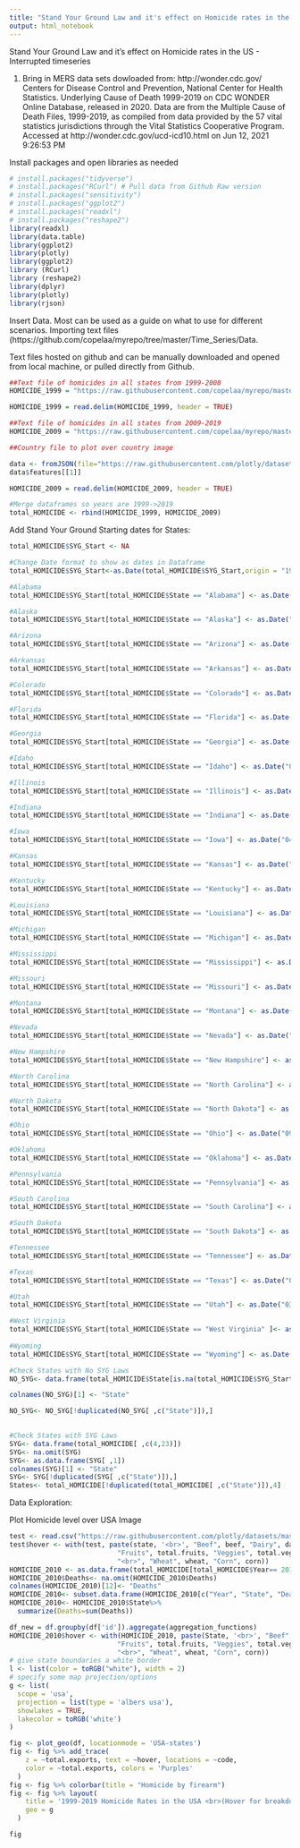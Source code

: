 ```yaml
---
title: "Stand Your Ground Law and it's effect on Homicide rates in the US - Interrupted timeseries"
output: html_notebook
---
```

Stand Your Ground Law and it's effect on Homicide rates in the US - Interrupted timeseries 

1.  Bring in MERS data sets dowloaded from: http://wonder.cdc.gov/
    Centers for Disease Control and Prevention, National Center for Health Statistics. Underlying Cause of Death
    1999-2019 on CDC WONDER Online Database, released in 2020. Data are from the Multiple Cause of Death Files,        1999-2019, as compiled from data provided by the 57 vital statistics jurisdictions through the Vital Statistics     Cooperative Program. Accessed at http://wonder.cdc.gov/ucd-icd10.html on Jun 12, 2021 9:26:53 PM
    
Install packages and open libraries as needed
```r
# install.packages("tidyverse")
# install.packages("RCurl") # Pull data from Github Raw version 
# install.packages("sensitivity")
# install.packages("ggplot2")
# install.packages("readxl")
# install.packages("reshape2")
library(readxl)
library(data.table)
library(ggplot2)
library(plotly)
library(ggplot2)
library (RCurl)
library (reshape2)
library(dplyr)
library(plotly)
library(rjson)
```

Insert Data. Most can be used as a guide on what to use for different scenarios. Importing text files (https://github.com/copelaa/myrepo/tree/master/Time_Series/Data.

Text files hosted on github and can be manually downloaded and opened from local machine, or pulled directly from Github. 
```r
##Text file of homicides in all states from 1999-2008
HOMICIDE_1999 = "https://raw.githubusercontent.com/copelaa/myrepo/master/Time_Series/Data/Underlying%20Cause%20of%20Death%2C%201999-2008.txt"

HOMICIDE_1999 = read.delim(HOMICIDE_1999, header = TRUE)

##Text file of homicides in all states from 2009-2019
HOMICIDE_2009 = "https://raw.githubusercontent.com/copelaa/myrepo/master/Time_Series/Data/Underlying%20Cause%20of%20Death%2C%202009-2019.txt"

##Country file to plot over country image

data <- fromJSON(file="https://raw.githubusercontent.com/plotly/datasets/master/geojson-counties-fips.json")
data$features[[1]]

HOMICIDE_2009 = read.delim(HOMICIDE_2009, header = TRUE)

#Merge dataframes so years are 1999->2019
total_HOMICIDE <- rbind(HOMICIDE_1999, HOMICIDE_2009)
```

Add Stand Your Ground Starting dates for States:
```r
total_HOMICIDE$SYG_Start <- NA

#Change Date format to show as dates in Dataframe
total_HOMICIDE$SYG_Start<-as.Date(total_HOMICIDE$SYG_Start,origin = "1970-01-01", format = "%m/%d/%y")

#Alabama
total_HOMICIDE$SYG_Start[total_HOMICIDE$State == "Alabama"] <- as.Date("06/01/2006",format = "%m/%d/%y")

#Alaska
total_HOMICIDE$SYG_Start[total_HOMICIDE$State == "Alaska"] <- as.Date("09/13/2006",format = "%m/%d/%y")

#Arizona
total_HOMICIDE$SYG_Start[total_HOMICIDE$State == "Arizona"] <- as.Date("04/24/2006",format = "%m/%d/%y")

#Arkansas
total_HOMICIDE$SYG_Start[total_HOMICIDE$State == "Arkansas"] <- as.Date("03/03/2021",format = "%m/%d/%y")

#Colorado
total_HOMICIDE$SYG_Start[total_HOMICIDE$State == "Colorado"] <- as.Date("01/01/2019",format = "%m/%d/%y")

#Florida
total_HOMICIDE$SYG_Start[total_HOMICIDE$State == "Florida"] <- as.Date("10/01/2005",format = "%m/%d/%y")

#Georgia
total_HOMICIDE$SYG_Start[total_HOMICIDE$State == "Georgia"] <- as.Date("07/01/2006",format = "%m/%d/%y")

#Idaho
total_HOMICIDE$SYG_Start[total_HOMICIDE$State == "Idaho"] <- as.Date("07/01/2006",format = "%m/%d/%y")

#Illinois
total_HOMICIDE$SYG_Start[total_HOMICIDE$State == "Illinois"] <- as.Date("07/28/2004",format = "%m/%d/%y")

#Indiana 
total_HOMICIDE$SYG_Start[total_HOMICIDE$State == "Indiana"] <- as.Date("07/01/2006",format = "%m/%d/%y")

#Iowa
total_HOMICIDE$SYG_Start[total_HOMICIDE$State == "Iowa"] <- as.Date("04/18/2017",format = "%m/%d/%y")

#Kansas
total_HOMICIDE$SYG_Start[total_HOMICIDE$State == "Kansas"] <- as.Date("07/01/2006",format = "%m/%d/%y")

#Kentucky
total_HOMICIDE$SYG_Start[total_HOMICIDE$State == "Kentucky"] <- as.Date("07/12/2006",format = "%m/%d/%y")

#Louisiana
total_HOMICIDE$SYG_Start[total_HOMICIDE$State == "Louisiana"] <- as.Date("08/15/2006",format = "%m/%d/%y")

#Michigan
total_HOMICIDE$SYG_Start[total_HOMICIDE$State == "Michigan"] <- as.Date("10/01/2006",format = "%m/%d/%y")

#Mississippi
total_HOMICIDE$SYG_Start[total_HOMICIDE$State == "Mississippi"] <- as.Date("07/01/2006",format = "%m/%d/%y")

#Missouri
total_HOMICIDE$SYG_Start[total_HOMICIDE$State == "Missouri"] <- as.Date("08/28/2007",format = "%m/%d/%y")

#Montana
total_HOMICIDE$SYG_Start[total_HOMICIDE$State == "Montana"] <- as.Date("04/27/2009",format = "%m/%d/%y")

#Nevada
total_HOMICIDE$SYG_Start[total_HOMICIDE$State == "Nevada"] <- as.Date("10/01/2011",format = "%m/%d/%y")

#New Hampshire 
total_HOMICIDE$SYG_Start[total_HOMICIDE$State == "New Hampshire"] <- as.Date("11/13/2011",format = "%m/%d/%y")

#North Carolina
total_HOMICIDE$SYG_Start[total_HOMICIDE$State == "North Carolina"] <- as.Date("12/01/2011",format = "%m/%d/%y")

#North Dakota
total_HOMICIDE$SYG_Start[total_HOMICIDE$State == "North Dakota"] <- as.Date("08/01/2007",format = "%m/%d/%y")

#Ohio
total_HOMICIDE$SYG_Start[total_HOMICIDE$State == "Ohio"] <- as.Date("09/09/2008",format = "%m/%d/%y")

#Oklahoma
total_HOMICIDE$SYG_Start[total_HOMICIDE$State == "Oklahoma"] <- as.Date("11/01/2006",format = "%m/%d/%y")

#Pennsylvania
total_HOMICIDE$SYG_Start[total_HOMICIDE$State == "Pennsylvania"] <- as.Date("06/01/2011",format = "%m/%d/%y")

#South Carolina
total_HOMICIDE$SYG_Start[total_HOMICIDE$State == "South Carolina"] <- as.Date("06/09/2006",format = "%m/%d/%y")

#South Dakota
total_HOMICIDE$SYG_Start[total_HOMICIDE$State == "South Dakota"] <- as.Date("07/01/2006",format = "%m/%d/%y")

#Tennessee
total_HOMICIDE$SYG_Start[total_HOMICIDE$State == "Tennessee"] <- as.Date("05/22/2007",format = "%m/%d/%y")

#Texas
total_HOMICIDE$SYG_Start[total_HOMICIDE$State == "Texas"] <- as.Date("09/01/2007",format = "%m/%d/%y")

#Utah
total_HOMICIDE$SYG_Start[total_HOMICIDE$State == "Utah"] <- as.Date("03/02/1994",format = "%m/%d/%y")

#West Virginia
total_HOMICIDE$SYG_Start[total_HOMICIDE$State == "West Virginia" ]<- as.Date("02/28/2008",format = "%m/%d/%y")
 
#Wyoming                        
total_HOMICIDE$SYG_Start[total_HOMICIDE$State == "Wyoming"] <- as.Date("07/01/2008",format = "%m/%d/%y")     

#Check States with No SYG Laws
NO_SYG<- data.frame(total_HOMICIDE$State[is.na(total_HOMICIDE$SYG_Start)])

colnames(NO_SYG)[1] <- "State"

NO_SYG<- NO_SYG[!duplicated(NO_SYG[ ,c("State")]),]
  

#Check States with SYG Laws
SYG<- data.frame(total_HOMICIDE[ ,c(4,23)])
SYG<- na.omit(SYG)
SYG<- as.data.frame(SYG[ ,1])
colnames(SYG)[1] <- "State"
SYG<- SYG[!duplicated(SYG[ ,c("State")]),]       
States<- total_HOMICIDE[!duplicated(total_HOMICIDE[ ,c("State")]),4]
```

Data Exploration: 

Plot Homicide level over USA Image
```r
test <- read.csv("https://raw.githubusercontent.com/plotly/datasets/master/2011_us_ag_exports.csv")
test$hover <- with(test, paste(state, '<br>', "Beef", beef, "Dairy", dairy, "<br>",
                           "Fruits", total.fruits, "Veggies", total.veggies,
                           "<br>", "Wheat", wheat, "Corn", corn))
HOMICIDE_2010 <- as.data.frame(total_HOMICIDE[total_HOMICIDE$Year== 2010, ])
HOMICIDE_2010$Deaths<- na.omit(HOMICIDE_2010$Deaths)
colnames(HOMICIDE_2010)[12]<- "Deaths"
HOMICIDE_2010<- subset.data.frame(HOMICIDE_2010[c("Year", "State", "Deaths", "Population")])
HOMICIDE_2010<- HOMICIDE_2010$State%>%
  summarize(Deaths=sum(Deaths))

df_new = df.groupby(df['id']).aggregate(aggregation_functions)
HOMICIDE_2010$hover <- with(HOMICIDE_2010, paste(State, '<br>', "Beef", beef, "Dairy", dairy, "<br>",
                           "Fruits", total.fruits, "Veggies", total.veggies,
                           "<br>", "Wheat", wheat, "Corn", corn))
# give state boundaries a white border
l <- list(color = toRGB("white"), width = 2)
# specify some map projection/options
g <- list(
  scope = 'usa',
  projection = list(type = 'albers usa'),
  showlakes = TRUE,
  lakecolor = toRGB('white')
)

fig <- plot_geo(df, locationmode = 'USA-states')
fig <- fig %>% add_trace(
    z = ~total.exports, text = ~hover, locations = ~code,
    color = ~total.exports, colors = 'Purples'
  )
fig <- fig %>% colorbar(title = "Homicide by firearm")
fig <- fig %>% layout(
    title = '1999-2019 Homicide Rates in the USA <br>(Hover for breakdown)',
    geo = g
  )

fig
```

